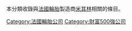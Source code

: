 本分類收錄與[[法國|法國]][[輪胎|輪胎]]製造商[[米其林|米其林]]相關的條目。
{{Commons cat|Michelin}}

[[Category:法國輪胎公司|Category:法國輪胎公司]]
[[Category:財富500強公司|Category:財富500強公司]]